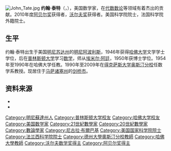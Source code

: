 [[File:John_Tate.jpg|thumb]]
'''约翰·泰特'''（{{lang-en|'''John Tate'''}}，{{bd|1925年|3月13日|2019年|10月16日|catIdx=Tate}}），美国数学家，在[[代数数论|代数数论]]等领域有着杰出的贡献。2010年度[[阿贝尔奖|阿贝尔奖]]获得者，[[沃尔夫奖|沃尔夫奖]]获得者。美国科学院院士，法国科学院外籍院士。

== 生平 ==
约翰·泰特出生于美国[[明尼苏达州|明尼苏达州]]的[[明尼阿波利斯|明尼阿波利斯]]，1946年获得[[哈佛大学|哈佛大学]]文学学士学位，后在[[普林斯顿大学|普林斯顿大学]]学习[[数学|数学]]，师从[[埃米尔·阿廷|埃米尔·阿廷]]，1950年获博士学位。1954年至1990年在哈佛大学任教。1990年至2009年在[[得克萨斯大学奥斯汀分校|得克萨斯大学奥斯汀分校]]任数学系教授。现居住于[[马萨诸塞州|马萨诸塞州]]的[[剑桥_(马萨诸塞州)|剑桥市]]。

== 资料来源 ==
* {{Translation/Ref|lang=en|article=John Tate|oldid=}}
* {{Cite news
|title=美国数学家约翰·泰特荣获2010年度阿贝尔奖
|url=http://news.xinhuanet.com/tech/2010-03/26/content_13249722.htm
|publisher=新华网
|date=2010-03-26
|accessdate=2010-03-26
|archive-date=2010-03-31
|archive-url=https://web.archive.org/web/20100331192159/http://news.xinhuanet.com/tech/2010-03/26/content_13249722.htm
|dead-url=no
}}

{{Wolf Prize in Mathematics}}
{{阿贝尔奖得主}}

{{Authority control}}
{{DEFAULTSORT:Tate, John}}
[[Category:明尼蘇達州人|Category:明尼蘇達州人]]
[[Category:普林斯顿大学校友|Category:普林斯顿大学校友]]
[[Category:哈佛大学校友|Category:哈佛大学校友]]
[[Category:美国数学家|Category:美国数学家]]
[[Category:21世紀數學家|Category:21世紀數學家]]
[[Category:20世紀數學家|Category:20世紀數學家]]
[[Category:數論學家|Category:數論學家]]
[[Category:尼古拉·布爾巴基|Category:尼古拉·布爾巴基]]
[[Category:美国国家科学院院士|Category:美国国家科学院院士]]
[[Category:法兰西科学院院士|Category:法兰西科学院院士]]
[[Category:德州大學奧斯汀分校教師|Category:德州大學奧斯汀分校教師]]
[[Category:哈佛大學教師|Category:哈佛大學教師]]
[[Category:沃尔夫数学奖得主|Category:沃尔夫数学奖得主]]
[[Category:阿贝尔奖得主|Category:阿贝尔奖得主]]